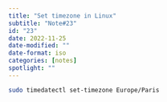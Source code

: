 ```yaml
---
title: "Set timezone in Linux"
subtitle: "Note#23"
id: "23"
date: 2022-11-25
date-modified: ""
date-format: iso
categories: [notes]
spotlight: ""
---
```

```bash
sudo timedatectl set-timezone Europe/Paris
```

